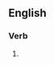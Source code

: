 ==English==

===Verb===
{{head|en|present participle}}

# {{present participle of|rewash|lang=en|nocat=1}}
